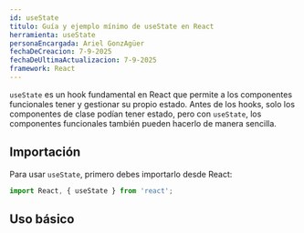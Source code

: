 ```yaml
---
id: useState
titulo: Guía y ejemplo mínimo de useState en React
herramienta: useState
personaEncargada: Ariel GonzAgüer
fechaDeCreacion: 7-9-2025
fechaDeUltimaActualizacion: 7-9-2025
framework: React
---
```



`useState` es un hook fundamental en React que permite a los componentes funcionales tener y gestionar su propio estado. Antes de los hooks, solo los componentes de clase podían tener estado, pero con `useState`, los componentes funcionales también pueden hacerlo de manera sencilla.

## Importación
Para usar `useState`, primero debes importarlo desde React:

```jsx
import React, { useState } from 'react';
```

## Uso básico
<UseState client:load />